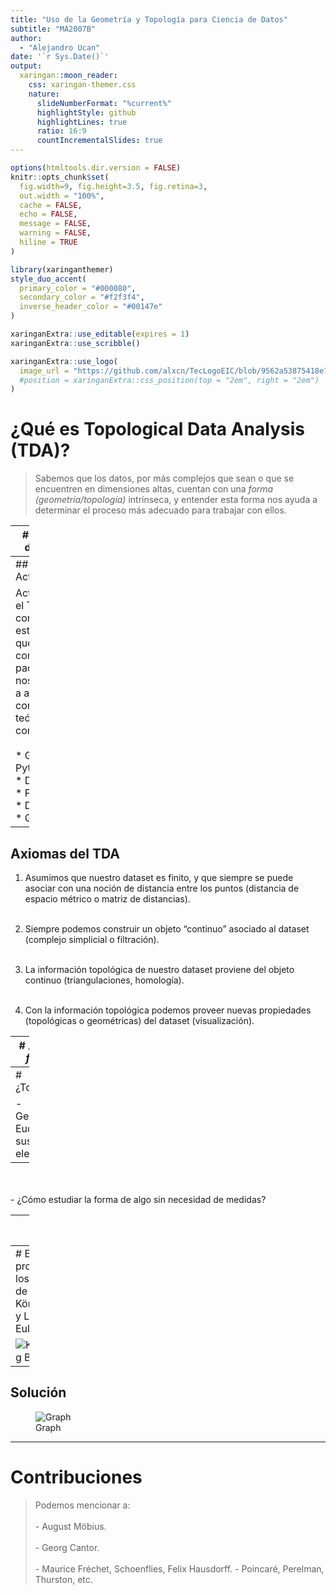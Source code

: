 ---
title: "Uso de la Geometría y Topología para Ciencia de Datos"
subtitle: "MA2007B"  
author: 
  - "Alejandro Ucan"
date: '`r Sys.Date()`'
output:
  xaringan::moon_reader:
    css: xaringan-themer.css
    nature:
      slideNumberFormat: "%current%"
      highlightStyle: github
      highlightLines: true
      ratio: 16:9
      countIncrementalSlides: true
---

```{r setup, include=FALSE}
options(htmltools.dir.version = FALSE)
knitr::opts_chunk$set(
  fig.width=9, fig.height=3.5, fig.retina=3,
  out.width = "100%",
  cache = FALSE,
  echo = FALSE,
  message = FALSE, 
  warning = FALSE,
  hiline = TRUE
)
```

```{r xaringan-themer, include=FALSE, warning=FALSE}
library(xaringanthemer)
style_duo_accent(
  primary_color = "#000080",
  secondary_color = "#f2f3f4",
  inverse_header_color = "#00147e"
)
```

```{r xaringan-editable, echo=FALSE}
xaringanExtra::use_editable(expires = 1)
xaringanExtra::use_scribble()
```

```{r xaringan-logo, echo=FALSE}
xaringanExtra::use_logo(
  image_url = "https://github.com/alxcn/TecLogoEIC/blob/9562a53875418e749a296c85808a19c85fc4be74/IngenieriaCiencias_Horizontal_RGB.png",
  #position = xaringanExtra::css_position(top = "2em", right = "2em")
)
```

# ¿Qué es __Topological Data Analysis (TDA)__?

> Sabemos que los datos, por más complejos que sean o que se encuentren en dimensiones altas, cuentan con una _forma (geometría/topología)_ intrínseca, y entender esta forma nos ayuda a determinar el proceso más adecuado para trabajar con ellos.

---
## Un poco de historia

El TDA comenzó a principios de los años 2000's con los trabajos pioneros de:

  * [Edelsbrunner et. al. (2002)](https://link.springer.com/article/10.1007/s00454-002-2885-2) <br/><br/>
  * [Zomorodian and Carlsson (2005)](https://link.springer.com/article/10.1007/s00454-004-1146-y)
  
con trabajos relacionados con __homología persistente__ (temá clave que veremos más adelante).


> El TDA proporciona métodos matemáticos, estadísticos y algorítmicos para analizar y explotar propiedades topológicas-geométricas de un data set (nubes de puntos en el espacio euclideano o espacios más generales.)

---
## Actualmente

Actualmente el TDA se ha consolidado y estandarizado, que contamos con algunos paquetes que nos ayudarán a aplicar los conceptos teóricos, como son: <br/><br/>
  * Gudhi (C++, Python, R) <br/>
  * Dionysus <br/>
  * PHAT <br/>
  * DIPHA <br/>
  * Giotto <br/>

---
## Axiomas del TDA

1. Asumimos que nuestro dataset es finito, y que siempre se puede asociar con una noción de distancia entre los puntos (distancia de espacio métrico o matriz de distancias). <br/><br/>

1. Siempre podemos construir un objeto "continuo" asociado al dataset (complejo simplicial o filtración). <br/><br/>

1. La información topológica de nuestro dataset proviene del objeto continuo (triangulaciones, homología). <br/><br/>

1. Con la información topológica podemos proveer nuevas propiedades (topológicas o geométricas) del dataset (visualización).


---
# ¿Qué es _forma_?

> Entendemos por _forma_ a la estructura de un objeto/espacio. <br/><br/>
La __topología__ es la rama de las mátematicas que estudia las propiedas intrínsecas de una espacio (_espacios topológicos_) que son preservadas bajo ciertas transformaciones (_homeomorfismos_).

![Cube and Sphere](cube_sphere.png)

---
# ¿Topología?

- Geometría, Euclides y sus elementos.

--
<br/><br/>
- ¿Cómo estudiar la forma de algo sin necesidad de medidas?

--
<br/><br/>

- Atribución a _Johann Benedict Listing_

---
# El problema de los Puentes de Köningsberg y Leonard Euler.


![Konigsberg Bridges](Koningsberg_brigdes.jpg)

---
## Solución

![Graph](Graphs_K.png)

---
# Contribuciones

> Podemos mencionar a: <br/><br/>
  - August Möbius. <br/><br/>
  - Georg Cantor. <br/><br/>
  - Maurice Fréchet, Schoenflies, Felix Hausdorff.
  - Poincaré, Perelman, Thurston, etc.